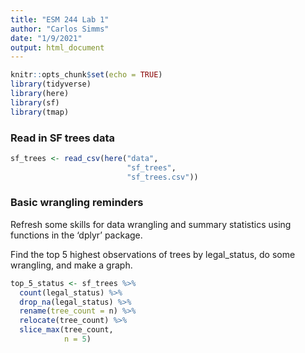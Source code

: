 ```yaml
---
title: "ESM 244 Lab 1"
author: "Carlos Simms"
date: "1/9/2021"
output: html_document
---
```


```r
knitr::opts_chunk$set(echo = TRUE)
library(tidyverse)
library(here)
library(sf)
library(tmap)
```

### Read in SF trees data

```r
sf_trees <- read_csv(here("data", 
                          "sf_trees", 
                          "sf_trees.csv"))
```

### Basic wrangling reminders

Refresh some skills for data wrangling and summary statistics using functions in the 'dplyr' package.

Find the top 5 highest observations of trees by legal_status, do some wrangling, and make a graph.

```r
top_5_status <- sf_trees %>% 
  count(legal_status) %>% 
  drop_na(legal_status) %>% 
  rename(tree_count = n) %>% 
  relocate(tree_count) %>% 
  slice_max(tree_count, 
            n = 5)
```














